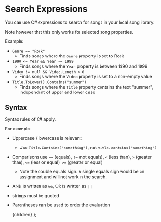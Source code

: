
# Search Expressions
You can use C# expressions to search for songs in your local song library.

Note however that this only works for selected song properties.

Example:
- `Genre == "Rock"`
    - Finds songs where the `Genre` property is set to Rock
- `1990 <= Year && Year <= 1999`
    - Finds songs where the `Year` property is between 1990 and 1999
- `Video != null && Video.Length > 0`
    - Finds songs where the `Video` property is set to a non-empty value
- `Title.ToLower().Contains("summer")`
    - Finds songs where the `Title` property contains the text "summer", independent of upper and lower case

## Syntax
Syntax rules of C# apply.

For example
- Uppercase / lowercase is relevant: 
    - Use `Title.Contains("something")`, not  `title.contains("something")`
- Comparisons use `==` (equals), `!=` (not equals), `<` (less than), `>` (greater than), `<=` (less or equal), `>=` (greater or equal)
    - Note the double equals sign. A single equals sign would be an assignment and will not work in the search.
- AND is written as `&&`, OR is written as `||`
- strings must be quoted
- Parentheses can be used to order the evaluation

    <MdxLayoutComponent>{children}</MdxLayoutComponent>
);
